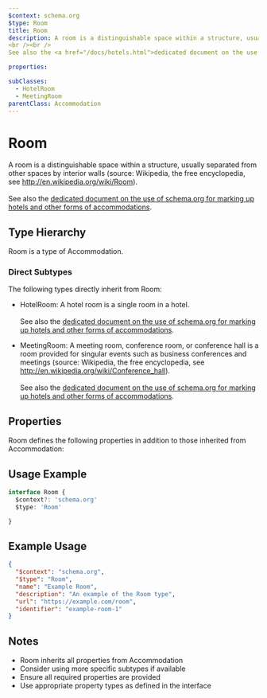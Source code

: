 ```yaml
---
$context: schema.org
$type: Room
title: Room
description: A room is a distinguishable space within a structure, usually separated from other spaces by interior walls (source: Wikipedia, the free encyclopedia, see <a href="http://en.wikipedia.org/wiki/Room">http://en.wikipedia.org/wiki/Room</a>).
<br /><br />
See also the <a href="/docs/hotels.html">dedicated document on the use of schema.org for marking up hotels and other forms of accommodations</a>.

properties:

subClasses:
  - HotelRoom
  - MeetingRoom
parentClass: Accommodation
---
```


# Room

A room is a distinguishable space within a structure, usually separated from other spaces by interior walls (source: Wikipedia, the free encyclopedia, see <a href="http://en.wikipedia.org/wiki/Room">http://en.wikipedia.org/wiki/Room</a>).
<br /><br />
See also the <a href="/docs/hotels.html">dedicated document on the use of schema.org for marking up hotels and other forms of accommodations</a>.


## Type Hierarchy

Room is a type of Accommodation.

### Direct Subtypes

The following types directly inherit from Room:

- HotelRoom: A hotel room is a single room in a hotel.
<br /><br />
See also the <a href="/docs/hotels.html">dedicated document on the use of schema.org for marking up hotels and other forms of accommodations</a>.

- MeetingRoom: A meeting room, conference room, or conference hall is a room provided for singular events such as business conferences and meetings (source: Wikipedia, the free encyclopedia, see <a href="http://en.wikipedia.org/wiki/Conference_hall">http://en.wikipedia.org/wiki/Conference_hall</a>).
<br /><br />
See also the <a href="/docs/hotels.html">dedicated document on the use of schema.org for marking up hotels and other forms of accommodations</a>.


## Properties

Room defines the following properties in addition to those inherited from Accommodation:



## Usage Example

```typescript
interface Room {
  $context?: 'schema.org'
  $type: 'Room'

}
```

## Example Usage

```json
{
  "$context": "schema.org",
  "$type": "Room",
  "name": "Example Room",
  "description": "An example of the Room type",
  "url": "https://example.com/room",
  "identifier": "example-room-1"
}
```

## Notes

- Room inherits all properties from Accommodation
- Consider using more specific subtypes if available
- Ensure all required properties are provided
- Use appropriate property types as defined in the interface
